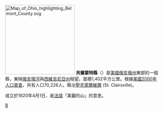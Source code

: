 {{Unreferenced |time=2010-02-12T15:06:04+00:00 }}
[[File:Map_of_Ohio_highlighting_Belmont_County.svg|225px]]
'''貝爾蒙特縣'''（{{lang-en|Belmont County}}）是[[美國|美國]][[俄亥俄州|俄亥俄州]]東部的一個縣，東隔[[俄亥俄河|俄亥俄河]]與[[西維吉尼亞州|西維吉尼亞州]]相望。面積1,402平方公里。根據[[美國2000年人口普查|美國2000年人口普查]]，共有人口70,226人。縣治[[聖克萊爾維爾|聖克萊爾維爾]] (St. Clairsville)。

成立於1820年4月1日，是[[法語|法語]]「美麗的山」的意思。
{{ohio-stub}}

[[Category:俄亥俄州行政區劃|B]]